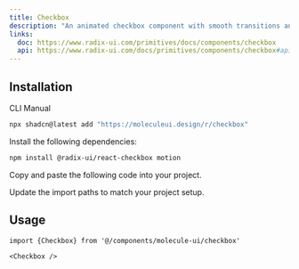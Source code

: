 ```yaml
---
title: Checkbox
description: "An animated checkbox component with smooth transitions and hover effects built on Radix UI primitives."
links:
  doc: https://www.radix-ui.com/primitives/docs/components/checkbox
  api: https://www.radix-ui.com/docs/primitives/components/checkbox#api-reference
---
```


<ComponentPreview name='checkbox-demo'/>

## Installation

<Tabs defaultValue='cli'>

<TabsList>
  <TabsTrigger value="cli">CLI</TabsTrigger>
  <TabsTrigger value="manual">Manual</TabsTrigger>
</TabsList>

<TabsContent value='cli'>

```bash
npx shadcn@latest add "https://moleculeui.design/r/checkbox"
```

</TabsContent>

<TabsContent value='manual'>

<Steps>

<Step>Install the following dependencies:</Step>


```bash
npm install @radix-ui/react-checkbox motion
```

<Step>Copy and paste the following code into your project.</Step>

<ComponentSource
  title="components/molecule-ui/checkbox.tsx"
  name="checkbox"
/>

<Step>Update the import paths to match your project setup.</Step>

</Steps>

</TabsContent>

</Tabs>

<div className='mb-6'>

## Usage

```tsx
import {Checkbox} from '@/components/molecule-ui/checkbox'
```

```tsx
<Checkbox />
```

</div>